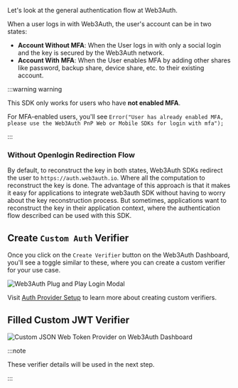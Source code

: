 Let's look at the general authentication flow at Web3Auth.

When a user logs in with Web3Auth, the user's account can be in two states:

- **Account Without MFA**: When the User logs in with only a social login and the key is secured by
  the Web3Auth network.
- **Account With MFA**: When the User enables MFA by adding other shares like password, backup
  share, device share, etc. to their existing account.

:::warning warning

This SDK only works for users who have **not enabled MFA**.

For MFA-enabled users, you'll see
`Error("User has already enabled MFA, please use the Web3Auth PnP Web or Mobile SDKs for login with mfa");`

:::

### Without Openlogin Redirection Flow

By default, to reconstruct the key in both states, Web3Auth SDKs redirect the user to
`https://auth.web3auth.io`. Where all the computation to reconstruct the key is done. The advantage
of this approach is that it makes it easy for applications to integrate web3auth SDK without having
to worry about the key reconstruction process. But sometimes, applications want to reconstruct the
key in their application context, where the authentication flow described can be used with this SDK.

## Create `Custom Auth` Verifier

Once you click on the `Create Verifier` button on the Web3Auth Dashboard, you'll see a toggle
similar to these, where you can create a custom verifier for your use case.

![Web3Auth Plug and Play Login Modal](/dashboard/verifiers/create-verifiers.gif)

Visit [Auth Provider Setup](/auth-provider-setup/byo-jwt-provider#set-up-custom-jwt-verifier) to
learn more about creating custom verifiers.

## Filled Custom JWT Verifier

![Custom JSON Web Token Provider on Web3Auth Dashboard](/dashboard/verifiers/custom-jsonwebtoken-verifier.png)

:::note

These verifier details will be used in the next step.

:::
